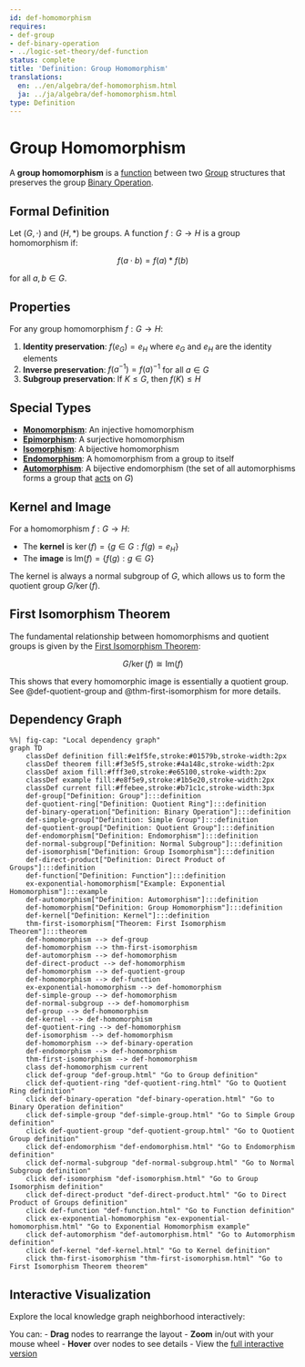 ```yaml
---
id: def-homomorphism
requires:
- def-group
- def-binary-operation
- ../logic-set-theory/def-function
status: complete
title: 'Definition: Group Homomorphism'
translations:
  en: ../en/algebra/def-homomorphism.html
  ja: ../ja/algebra/def-homomorphism.html
type: Definition
---
```


# Group Homomorphism {#def-homomorphism}

A **group homomorphism** is a [function](../logic-set-theory/def-function.qmd) between two [Group](def-group.qmd) structures that preserves the group [Binary Operation](def-binary-operation.qmd).

## Formal Definition

Let $(G, \cdot)$ and $(H, *)$ be groups. A function $f: G \to H$ is a group homomorphism if:

$$f(a \cdot b) = f(a) * f(b)$$

for all $a, b \in G$.

## Properties

For any group homomorphism $f: G \to H$:

1. **Identity preservation**: $f(e_G) = e_H$ where $e_G$ and $e_H$ are the identity elements
2. **Inverse preservation**: $f(a^{-1}) = f(a)^{-1}$ for all $a \in G$
3. **Subgroup preservation**: If $K \leq G$, then $f(K) \leq H$

## Special Types

- **[Monomorphism](../category-theory/def-monomorphism.qmd)**: An injective homomorphism
- **[Epimorphism](../category-theory/def-epimorphism.qmd)**: A surjective homomorphism
- **[Isomorphism](def-isomorphism.qmd)**: A bijective homomorphism
- **[Endomorphism](def-endomorphism.qmd)**: A homomorphism from a group to itself
- **[Automorphism](def-automorphism.qmd)**: A bijective endomorphism (the set of all automorphisms forms a group that [acts](def-group-action.qmd) on $G$)

## Kernel and Image

For a homomorphism $f: G \to H$:

- The **kernel** is $\ker(f) = \{g \in G : f(g) = e_H\}$
- The **image** is $\text{Im}(f) = \{f(g) : g \in G\}$

The kernel is always a normal subgroup of $G$, which allows us to form the quotient group $G/\ker(f)$.

## First Isomorphism Theorem

The fundamental relationship between homomorphisms and quotient groups is given by the [First Isomorphism Theorem](thm-first-isomorphism.qmd):

$$G/\ker(f) \cong \text{Im}(f)$$

This shows that every homomorphic image is essentially a quotient group. See @def-quotient-group and @thm-first-isomorphism for more details.

## Dependency Graph

```mermaid
%%| fig-cap: "Local dependency graph"
graph TD
    classDef definition fill:#e1f5fe,stroke:#01579b,stroke-width:2px
    classDef theorem fill:#f3e5f5,stroke:#4a148c,stroke-width:2px
    classDef axiom fill:#fff3e0,stroke:#e65100,stroke-width:2px
    classDef example fill:#e8f5e9,stroke:#1b5e20,stroke-width:2px
    classDef current fill:#ffebee,stroke:#b71c1c,stroke-width:3px
    def-group["Definition: Group"]:::definition
    def-quotient-ring["Definition: Quotient Ring"]:::definition
    def-binary-operation["Definition: Binary Operation"]:::definition
    def-simple-group["Definition: Simple Group"]:::definition
    def-quotient-group["Definition: Quotient Group"]:::definition
    def-endomorphism["Definition: Endomorphism"]:::definition
    def-normal-subgroup["Definition: Normal Subgroup"]:::definition
    def-isomorphism["Definition: Group Isomorphism"]:::definition
    def-direct-product["Definition: Direct Product of Groups"]:::definition
    def-function["Definition: Function"]:::definition
    ex-exponential-homomorphism["Example: Exponential Homomorphism"]:::example
    def-automorphism["Definition: Automorphism"]:::definition
    def-homomorphism["Definition: Group Homomorphism"]:::definition
    def-kernel["Definition: Kernel"]:::definition
    thm-first-isomorphism["Theorem: First Isomorphism Theorem"]:::theorem
    def-homomorphism --> def-group
    def-homomorphism --> thm-first-isomorphism
    def-automorphism --> def-homomorphism
    def-direct-product --> def-homomorphism
    def-homomorphism --> def-quotient-group
    def-homomorphism --> def-function
    ex-exponential-homomorphism --> def-homomorphism
    def-simple-group --> def-homomorphism
    def-normal-subgroup --> def-homomorphism
    def-group --> def-homomorphism
    def-kernel --> def-homomorphism
    def-quotient-ring --> def-homomorphism
    def-isomorphism --> def-homomorphism
    def-homomorphism --> def-binary-operation
    def-endomorphism --> def-homomorphism
    thm-first-isomorphism --> def-homomorphism
    class def-homomorphism current
    click def-group "def-group.html" "Go to Group definition"
    click def-quotient-ring "def-quotient-ring.html" "Go to Quotient Ring definition"
    click def-binary-operation "def-binary-operation.html" "Go to Binary Operation definition"
    click def-simple-group "def-simple-group.html" "Go to Simple Group definition"
    click def-quotient-group "def-quotient-group.html" "Go to Quotient Group definition"
    click def-endomorphism "def-endomorphism.html" "Go to Endomorphism definition"
    click def-normal-subgroup "def-normal-subgroup.html" "Go to Normal Subgroup definition"
    click def-isomorphism "def-isomorphism.html" "Go to Group Isomorphism definition"
    click def-direct-product "def-direct-product.html" "Go to Direct Product of Groups definition"
    click def-function "def-function.html" "Go to Function definition"
    click ex-exponential-homomorphism "ex-exponential-homomorphism.html" "Go to Exponential Homomorphism example"
    click def-automorphism "def-automorphism.html" "Go to Automorphism definition"
    click def-kernel "def-kernel.html" "Go to Kernel definition"
    click thm-first-isomorphism "thm-first-isomorphism.html" "Go to First Isomorphism Theorem theorem"
```

## Interactive Visualization

Explore the local knowledge graph neighborhood interactively:

::: {.graph-viz data-id="def-homomorphism" data-width="700" data-height="500"}
:::

You can:
- **Drag** nodes to rearrange the layout
- **Zoom** in/out with your mouse wheel
- **Hover** over nodes to see details
- View the [full interactive version](../../output/interactive/def-homomorphism.html){target="_blank"}